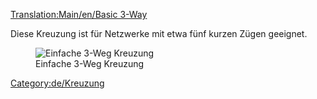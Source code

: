 [[Translation:Main/en/Basic 3-Way]]{{de/Kreuzungsmenü}}

Diese Kreuzung ist für Netzwerke mit etwa fünf kurzen Zügen geeignet.

[[File:en/3way basic3.png|none|frame|Einfache 3-Weg Kreuzung]]

{{Template:Kreuzungskriterien/De|Billig|0|0|0|1|0|0|1|1|0|0|0||Ausgefallene Züge blockieren die gesamte Kreuzung.|
*Kann nur von einem Zug befahren werden. (Es sei denn man benutzt [[Main/en/Signale/De#Pfadsignale|Pfadsignale]])
*Verursacht Backups. 
}}

[[Category:de/Kreuzung]]